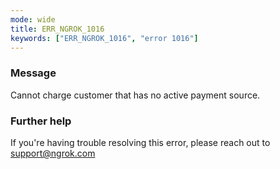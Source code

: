 ```yaml
---
mode: wide
title: ERR_NGROK_1016
keywords: ["ERR_NGROK_1016", "error 1016"]
---
```



### Message

Cannot charge customer that has no active payment source.

<ErrorDetails />

### Further help

If you're having trouble resolving this error, please reach out to [support@ngrok.com](mailto:support@ngrok.com?subject=Help%20with%20ERR_NGROK_1016)
